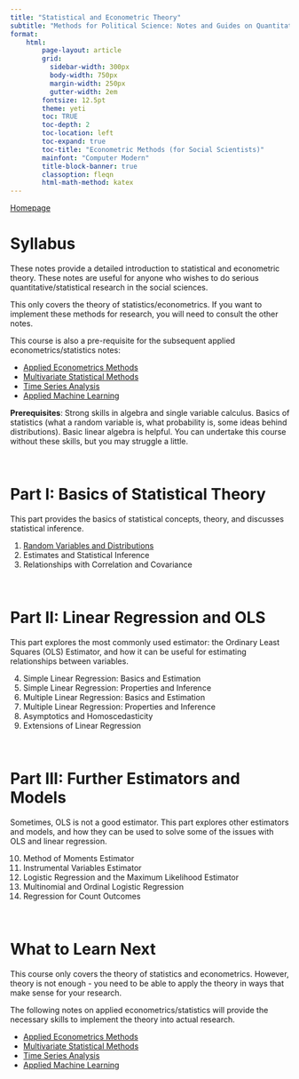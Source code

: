 ```yaml
---
title: "Statistical and Econometric Theory"
subtitle: "Methods for Political Science: Notes and Guides on Quantitative Methods"
format:
    html:
        page-layout: article
        grid:
          sidebar-width: 300px
          body-width: 750px
          margin-width: 250px
          gutter-width: 2em
        fontsize: 12.5pt
        theme: yeti
        toc: TRUE
        toc-depth: 2
        toc-location: left
        toc-expand: true
        toc-title: "Econometric Methods (for Social Scientists)"
        mainfont: "Computer Modern"
        title-block-banner: true
        classoption: fleqn
        html-math-method: katex
---
```


[Homepage](https://politicalscience.github.io)

# Syllabus

These notes provide a detailed introduction to statistical and econometric theory. These notes are useful for anyone who wishes to do serious quantitative/statistical research in the social sciences.

This only covers the theory of statistics/econometrics. If you want to implement these methods for research, you will need to consult the other notes.

This course is also a pre-requisite for the subsequent applied econometrics/statistics notes:

-   [Applied Econometrics Methods](https://politicalscience.github.io/applied)
-   [Multivariate Statistical Methods](https://politicalscience.github.io/multivariate)
-   [Time Series Analysis](https://politicalscience.github.io/time)
-   [Applied Machine Learning](https://politicalscience.github.io/machine)

**Prerequisites**: Strong skills in algebra and single variable calculus. Basics of statistics (what a random variable is, what probability is, some ideas behind distributions). Basic linear algebra is helpful. You can undertake this course without these skills, but you may struggle a little.

<br />

# Part I: Basics of Statistical Theory

This part provides the basics of statistical concepts, theory, and discusses statistical inference.

1.  [Random Variables and Distributions](https://politicalscience.github.io/metrics/1.html)
2.  Estimates and Statistical Inference
3.  Relationships with Correlation and Covariance

<br />

# Part II: Linear Regression and OLS

This part explores the most commonly used estimator: the Ordinary Least Squares (OLS) Estimator, and how it can be useful for estimating relationships between variables.

4.  Simple Linear Regression: Basics and Estimation
5.  Simple Linear Regression: Properties and Inference
6.  Multiple Linear Regression: Basics and Estimation
7.  Multiple Linear Regression: Properties and Inference
8.  Asymptotics and Homoscedasticity
9.  Extensions of Linear Regression

<br />

# Part III: Further Estimators and Models

Sometimes, OLS is not a good estimator. This part explores other estimators and models, and how they can be used to solve some of the issues with OLS and linear regression.

10. Method of Moments Estimator
11. Instrumental Variables Estimator
12. Logistic Regression and the Maximum Likelihood Estimator
13. Multinomial and Ordinal Logistic Regression
14. Regression for Count Outcomes

<br />

# What to Learn Next

This course only covers the theory of statistics and econometrics. However, theory is not enough - you need to be able to apply the theory in ways that make sense for your research.

The following notes on applied econometrics/statistics will provide the necessary skills to implement the theory into actual research.

-   [Applied Econometrics Methods](https://politicalscience.github.io/applied)
-   [Multivariate Statistical Methods](https://politicalscience.github.io/multivariate)
-   [Time Series Analysis](https://politicalscience.github.io/time)
-   [Applied Machine Learning](https://politicalscience.github.io/machine)
